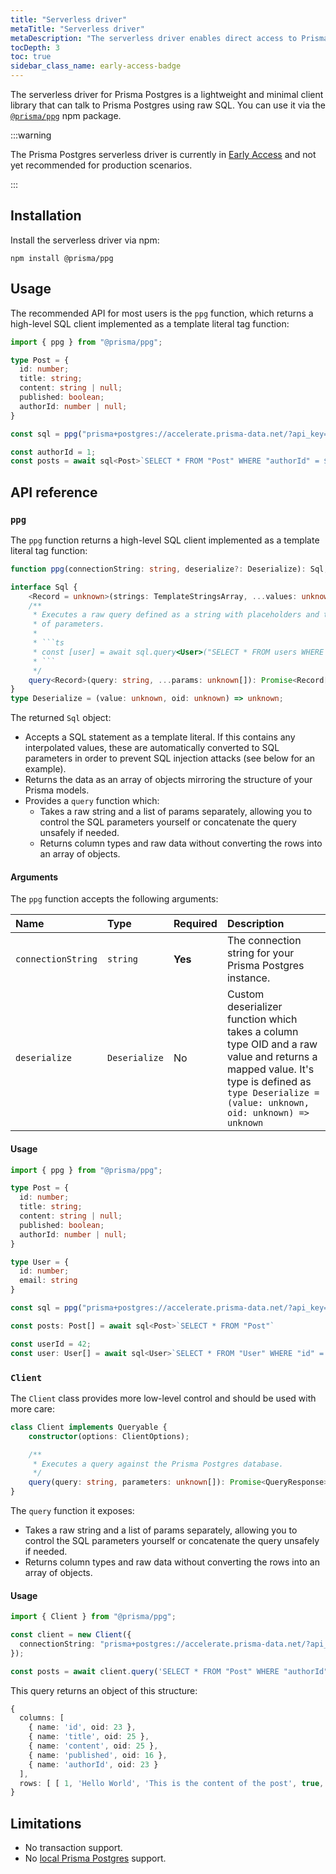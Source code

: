 ```yaml
---
title: "Serverless driver"
metaTitle: "Serverless driver"
metaDescription: "The serverless driver enables direct access to Prisma Postgres via HTTP."
tocDepth: 3
toc: true
sidebar_class_name: early-access-badge
---
```


The serverless driver for Prisma Postgres is a lightweight and minimal client library that can talk to Prisma Postgres using raw SQL. You can use it via the [`@prisma/ppg`](https://github.com/prisma/ppg-client/tree/main) npm package.

:::warning

The Prisma Postgres serverless driver is currently in [Early Access](/orm/more/releases#early-access) and not yet recommended for production scenarios.

:::

## Installation

Install the serverless driver via npm:

```terminal
npm install @prisma/ppg
```

## Usage

The recommended API for most users is the `ppg` function, which returns a high-level SQL client implemented as a template literal tag function:

```ts
import { ppg } from "@prisma/ppg";

type Post = {
  id: number;
  title: string;
  content: string | null;
  published: boolean;
  authorId: number | null;
}

const sql = ppg("prisma+postgres://accelerate.prisma-data.net/?api_key=...");

const authorId = 1;
const posts = await sql<Post>`SELECT * FROM "Post" WHERE "authorId" = ${authorId}`;
```

## API reference

### `ppg`

The `ppg` function returns a high-level SQL client implemented as a template literal tag function:

```ts
function ppg(connectionString: string, deserialize?: Deserialize): Sql;

interface Sql {
    <Record = unknown>(strings: TemplateStringsArray, ...values: unknown[]): Promise<Record[]>;
    /**
     * Executes a raw query defined as a string with placeholders and the list
     * of parameters.
     *
     * ```ts
     * const [user] = await sql.query<User>("SELECT * FROM users WHERE id = $1", [id]);
     * ```
     */
    query<Record>(query: string, ...params: unknown[]): Promise<Record[]>;
}
type Deserialize = (value: unknown, oid: unknown) => unknown;
```

The returned `Sql` object:

- Accepts a SQL statement as a template literal. If this contains any interpolated values, these are automatically converted to SQL parameters in order to prevent SQL injection attacks (see below for an example).
- Returns the data as an array of objects mirroring the structure of your Prisma models.
- Provides a `query` function which:
  - Takes a raw string and a list of params separately, allowing you to control the SQL parameters yourself or concatenate the query unsafely if needed.
  - Returns column types and raw data without converting the rows into an array of objects.

#### Arguments

The `ppg` function accepts the following arguments:

| Name               | Type          | Required | Description                                                                                                                                                                                   |
| :----------------- | :------------ | :------- | :-------------------------------------------------------------------------------------------------------------------------------------------------------------------------------------------- |
| `connectionString` | `string`      | **Yes**  | The connection string for your Prisma Postgres instance.                                                                                                                                      |
| `deserialize`      | `Deserialize` | No       | Custom deserializer function which takes a column type OID and a raw value and returns a mapped value. It's type is defined as `type Deserialize = (value: unknown, oid: unknown) => unknown` |

#### Usage

```ts
import { ppg } from "@prisma/ppg";

type Post = {
  id: number;
  title: string;
  content: string | null;
  published: boolean;
  authorId: number | null;
}

type User = {
  id: number;
  email: string
}

const sql = ppg("prisma+postgres://accelerate.prisma-data.net/?api_key=...");

const posts: Post[] = await sql<Post>`SELECT * FROM "Post"`

const userId = 42;
const user: User[] = await sql<User>`SELECT * FROM "User" WHERE "id" = ${userId}`
```


### `Client`

The `Client` class provides more low-level control and should be used with more care:

```ts
class Client implements Queryable {
    constructor(options: ClientOptions);

    /**
     * Executes a query against the Prisma Postgres database.
     */
    query(query: string, parameters: unknown[]): Promise<QueryResponse>;
}
```

The `query` function it exposes:

- Takes a raw string and a list of params separately, allowing you to control the SQL parameters yourself or concatenate the query unsafely if needed.
- Returns column types and raw data without converting the rows into an array of objects.

#### Usage

```ts
import { Client } from "@prisma/ppg";

const client = new Client({
  connectionString: "prisma+postgres://accelerate.prisma-data.net/?api_key=...",
});

const posts = await client.query('SELECT * FROM "Post" WHERE "authorId" = $1', [1]);
```

This query returns an object of this structure:

```ts
{
  columns: [
    { name: 'id', oid: 23 },
    { name: 'title', oid: 25 },
    { name: 'content', oid: 25 },
    { name: 'published', oid: 16 },
    { name: 'authorId', oid: 23 }
  ],
  rows: [ [ 1, 'Hello World', 'This is the content of the post', true, 1 ] ]
}
```

## Limitations

- No transaction support.
- No [local Prisma Postgres](/postgres/database/local-development) support.

